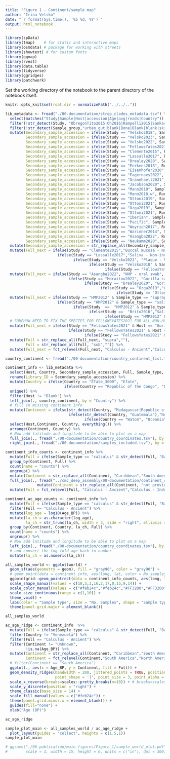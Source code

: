 ```yaml
---
title: "Figure 1 - Continent/sample map"
author: "Irina Velsko"
date: "`r format(Sys.time(), '%b %d, %Y')`"
output: html_notebook
---
```


```r
library(spData)
library(tmap)    # for static and interactive maps
library(osmdata) # package for working with streets
library(showtext) # for custom fonts
library(ggmap)
library(rvest)
library(data.table)
library(tidyverse)
library(ggridges)
library(patchwork)
```

Set the working directory of the notebook to the parent directory of the 
notebook itself.  

```r
knitr::opts_knit$set(root.dir = normalizePath("../../.."))
```

```r

lib_metadata <- fread("./00-documentation/strep_clades_metadata.tsv") %>%
  select(matches("Study|Sample|Host|accession|Age|avg|reads|Country")) %>%
  filter(!str_detect(Study, "ObregonTito2015|Oh2016|Rampelli2015|Sankaranarayanan2015|Slon2017")) %>%
  filter(!str_detect(Sample_group,"urban_gut|blank|Bone|Blank|blank|skin|sediment")) %>%
  mutate(Secondary_sample_accession = ifelse(Study == "Velsko2018", Sample_alias,Secondary_sample_accession),
         Secondary_sample_accession = ifelse(Study == "Velsko2023", Sample_alias,Secondary_sample_accession),
         Secondary_sample_accession = ifelse(Study == "Velsko2022", Sample_alias,Secondary_sample_accession),
         Secondary_sample_accession = ifelse(Study == "FellowsYates2021", Sample_alias,Secondary_sample_accession),
         Secondary_sample_accession = ifelse(Study == "Clemente2015", Run_accession,Secondary_sample_accession),
         Secondary_sample_accession = ifelse(Study == "Lassalle2017", Run_accession,Secondary_sample_accession),
         Secondary_sample_accession = ifelse(Study == "Brealey2020", Sample_alias,Secondary_sample_accession),
         Secondary_sample_accession = ifelse(Study == "Eerkens2018", Run_accession,Secondary_sample_accession),
         Secondary_sample_accession = ifelse(Study == "Eisenhofer2020", Run_accession,Secondary_sample_accession),
         Secondary_sample_accession = ifelse(Study == "Fagernaes2022", Sample_alias,Secondary_sample_accession),
         Secondary_sample_accession = ifelse(Study == "Granehaell2021", Sample_alias,Secondary_sample_accession),
         Secondary_sample_accession = ifelse(Study == "Jacobson2020", Sample_alias,Secondary_sample_accession),
         Secondary_sample_accession = ifelse(Study == "Mann2018", Sample_alias,Secondary_sample_accession),
         Secondary_sample_accession = ifelse(Study == "Mann2018_w", Run_accession,Secondary_sample_accession),
         Secondary_sample_accession = ifelse(Study == "Ottoni2019", Sample_alias,Secondary_sample_accession),
         Secondary_sample_accession = ifelse(Study == "Ottoni2021", Run_accession,Secondary_sample_accession),
         Secondary_sample_accession = ifelse(Study == "Ozga2019", Sample_alias,Secondary_sample_accession),
         Secondary_sample_accession = ifelse(Study == "Ottoni2021", Run_accession,Secondary_sample_accession),
         Secondary_sample_accession = ifelse(Study == "Iberian", Sample_alias,Secondary_sample_accession),
         Secondary_sample_accession = ifelse(Study == "Pacific", Sample_alias,Secondary_sample_accession),
         Secondary_sample_accession = ifelse(Study == "Weyrich2017", Run_accession,Secondary_sample_accession),
         Secondary_sample_accession = ifelse(Study == "Warinner2014", Sample_alias,Secondary_sample_accession),
         Secondary_sample_accession = ifelse(Study == "Asangba2022", Run_accession,Secondary_sample_accession),
         Secondary_sample_accession = ifelse(Study == "Neukamm2020", Sample_alias,Secondary_sample_accession)) %>%
  mutate(Secondary_sample_accession = str_replace_all(Secondary_sample_accession, ".SG1.1","")) %>%
  mutate(Full_next = ifelse(Study == "Clemente2015","Buccal mucosa - Non-industrial",
                       ifelse(Study == "Lassalle2017","Saliva - Non-industrial",
                              ifelse(Study == "Velsko2023", "Plaque - Non-industrial",
                                     ifelse(Study == "Velsko2018" & Sample_group == "modern_calculus","Calculus - Industrial",
                                            ifelse(Study == "FellowsYates2021" & Sample_group == "modern_calculus","Calculus - Industrial","Calculus - Ancient")))))) %>%
  mutate(Full_next = ifelse(Study == "Asangba2022", "NHP - oral swab",
                            ifelse(Study == "Moraitou2022", "Gorilla calculus",
                                   ifelse(Study == "Brealey2020", "Gorilla calculus",
                                          ifelse(Study == "Ozga2019","Chimpanzee calculus",
                                                 ifelse(Study == "Ottoni2019","Baboon calculus",Full_next)))))) %>%
  mutate(Full_next = ifelse(Study == "HMP2012" & Sample_type == "supraplaque","supraPlaque - Industrial",
                       ifelse(Study == "HMP2012" & Sample_type == "saliva","Saliva - Industrial",
                              ifelse(Study  ==  "HMP2012" & Sample_type == "buccal_mucosa","Buccal mucosa - Industrial",
                                     ifelse(Study ==  "Brito2016","Saliva - Non-industrial",
                                            ifelse(Study == "HMP2012" & Sample_type == "subplaque","subPlaque - Industrial",Full_next)))))) %>%
  # SOMEHOW NEED TO FIX THE SPECIES FOR FELLOWSYATES2021 FOR ALL NON-HUMAN SAMPLES
  mutate(Full_next = ifelse(Study == "FellowsYates2021" & Host == "Gorilla","Gorilla calculus",
                            ifelse(Study == "FellowsYates2021" & Host == "Chimpanzee","Chimpanzee calculus",
                                   ifelse(Study == "FellowsYates2021" & Host == "Howler monkey", "Howler calculus",Full_next)))) %>%
  mutate(Full = str_replace_all(Full_next, "supra",""),
         Full = str_replace_all(Full, "sub","")) %>% 
  mutate(Full_next = fct_relevel(Full_next, "Calculus - Ancient","Calculus - Industrial","subPlaque - Industrial","supraPlaque - Industrial","Plaque - Non-industrial","Buccal mucosa - Industrial","Buccal mucosa - Non-industrial","Saliva - Industrial","Saliva - Non-industrial")) 

```


```r
country_continent <- fread("./00-documentation/country_continent_list.tsv")

continent_info <- lib_metadata %>%
  select(Host, Country, Secondary_sample_accession, Full, Sample_type, Sample_group, Age_BP) %>% 
  rename(Library_ID = Secondary_sample_accession) %>%
  mutate(Country = ifelse(Country == "Efate_3000", "Efate",
                          ifelse(Country == "Republic of the Congo", "Democratic Republic of the Congo", Country))) %>%
  unique() %>%
  filter(Host != "Blank") %>%
  left_join(., country_continent, by = "Country") %>%
  # fill in missing continent info
  mutate(Continent = ifelse(str_detect(Country, "Madagascar|Republic of the Congo"),"Africa",
                            ifelse(str_detect(Country, "Guatemala"),"North America", 
                                   ifelse(Country == "Watom", "Oceania",Continent)))) %>%
  select(Host,Continent, Country, everything()) %>%
  arrange(Continent, Country) %>%
  # Now add latitude and longitude to be able to plot on a map
  full_join(., fread("./00-documentation/country_coordinates.tsv"), by = "Country") %>%
  right_join(., fread("./00-documentation/samples_included.tsv"), by = "Library_ID")

continent_info_counts <- continent_info %>%
  mutate(Full = ifelse(Sample_type == "calculus" & str_detect(Full, "Baboon|Chimpanzee|Gorilla|Howler"),"NHP - calculus", Full)) %>%
  group_by(Continent, Full) %>%
  count(name = "counts") %>%
  ungroup() %>%
  mutate(Continent = str_replace_all(Continent, "Caribbean","South America")) %>%
  full_join(., fread("../cmc_deep_assembly/00-documentation/continent_coordinates.tsv") %>%
              mutate(Continent = str_replace_all(Continent, "not provided", "Unknown")), by = "Continent") %>%
  mutate(Full = fct_relevel(Full, "Calculus - Ancient","Calculus - Industrial","Plaque - Industrial","Plaque - Non-industrial","Buccal mucosa - Industrial","Buccal mucosa - Non-industrial","Saliva - Industrial","Saliva - Non-industrial", "NHP - calculus", "NHP - oral swab"))

continent_ac_age_counts <- continent_info %>%
  mutate(Full = ifelse(Sample_type == "calculus" & str_detect(Full, "Baboon|Chimpanzee|Gorilla|Howler"),"NHP - calculus", Full)) %>%
  filter(Full == "Calculus - Ancient") %>%
  mutate(log_age = log10(Age_BP)) %>%
  mutate(la_ch = as.character(log_age),
         la_ch = str_trunc(la_ch, width = 3, side = "right", ellipsis = "")) %>%
  group_by(Continent, Country, la_ch, Full) %>%
  count(name = "counts") %>%
  ungroup() %>%
  # Now add latitude and longitude to be able to plot on a map
  left_join(., fread("./00-documentation/country_coordinates.tsv"), by = "Country") %>%
  # and convert the log-fold age back to number
  mutate(la_ch = as.numeric(la_ch))


```


```r

all_samples_world <- ggplot(world) +
  geom_sf(aes(geometry = geom), fill = "gray90", color = "gray90") +
  # geom_point(data = continent_info, aes(long, lat, color = No_samples, size = No_MAGs), shape = 19) +
  ggpointgrid::geom_pointrect(data = continent_info_counts, aes(long, lat, color = Full, shape = Full, size = counts), scale_x = 8.0, scale_y = 8.0, stroke = 1.5) +
  scale_shape_manual(values = c(18,5,1,16,2,17,0,15,9,14)) +
  scale_color_manual(values = c("#feb24c","#feb24c","#FF3200","#FF3200","#82CDAA","#82CDAA","#065FA3","#065FA3","#cd82a5","#cd82a5")) +
  scale_size_continuous(range = c(1,10)) +
  theme_void() +
  labs(color = "Sample type", size = "No. Samples", shape = "Sample type") +
  theme(panel.grid.major = element_blank())

all_samples_world

```


```r

ac_age_ridge <- continent_info  %>%
  mutate(Full = ifelse(Sample_type == "calculus" & str_detect(Full, "Baboon|Chimpanzee|Gorilla|Howler"),"NHP - calculus", Full)) %>%
  filter(Country != "Venezuela") %>%
  filter(Full == "Calculus - Ancient") %>%
  filter(Continent != "Unknown",
         !is.na(Age_BP)) %>%
  mutate(Continent = str_replace_all(Continent, "Caribbean","South America"),
         Continent = fct_relevel(Continent,"South America","North America","Oceania","Asia","Africa","Europe")) %>%
  # filter(Continent == "South America")
  ggplot(., aes(x = Age_BP, y = Continent, fill = Full)) +
  geom_density_ridges(bandwidth = 200, jittered_points = TRUE, position = position_points_jitter(width = 0.05, height = 0), 
                      point_shape = '|', point_size = 3, point_alpha = 1, alpha = 1.0,  scale = 0.9) + # rel_min_height = 0.01 scale = 0.9
  scale_x_reverse(breaks=scales::pretty_breaks(n=10)) + # breaks=scales::pretty_breaks(n=10)
  scale_y_discrete(position = "right") +
  theme_classic(base_size = 14) +
  scale_fill_manual(values = c("#feb24c")) +
  theme(panel.grid.minor.x = element_blank()) +
  guides(fill="none") +
  xlab("Age (BP)")

ac_age_ridge

```


```r

sample_plot_main <- all_samples_world / ac_age_ridge +
  plot_layout(guides = "collect", heights = c(1.5,1))
sample_plot_main

# ggsave("./06-publication/main_figures/Figure_1/sample_world_plot.pdf", plot = sample_plot_main, device = "pdf",
#        scale = 1, width = 15, height = 6, units = c("in"), dpi = 300)

```

















